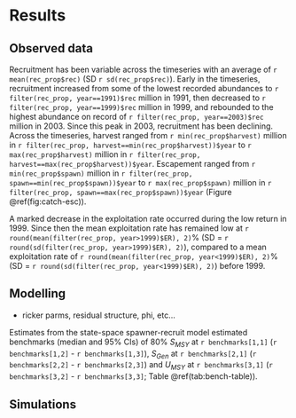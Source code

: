 # Results  

## Observed data  

Recruitment has been variable across the timeseries with an average of `r mean(rec_prop$rec)` (SD `r sd(rec_prop$rec)`). Early in the timeseries, recruitment increased from  some of the lowest recorded abundances to `r filter(rec_prop, year==1991)$rec` million in 1991, then decreased to `r filter(rec_prop, year==1999)$rec` million in 1999, and rebounded to the highest abundance on record of `r filter(rec_prop, year==2003)$rec` million in 2003. 
Since this peak in 2003, recruitment has been declining. 
Across the timeseries, harvest ranged from `r min(rec_prop$harvest)` million in `r filter(rec_prop, harvest==min(rec_prop$harvest))$year` to `r max(rec_prop$harvest)` million in `r filter(rec_prop, harvest==max(rec_prop$harvest))$year`. Escapement ranged from `r min(rec_prop$spawn)` million in `r filter(rec_prop, spawn==min(rec_prop$spawn))$year` to `r max(rec_prop$spawn)` million in `r filter(rec_prop, spawn==max(rec_prop$spawn))$year` (Figure \@ref(fig:catch-esc)).  

A marked decrease in the exploitation rate occurred during the low return in 1999. Since then the mean exploitation rate has remained low at `r round(mean(filter(rec_prop, year>1999)$ER), 2)`% (SD = `r round(sd(filter(rec_prop, year>1999)$ER), 2)`), compared to a mean exploitation rate of `r round(mean(filter(rec_prop, year<1999)$ER), 2)`% (SD = `r round(sd(filter(rec_prop, year<1999)$ER), 2)`) before 1999.  

## Modelling  

- ricker parms, residual structure, phi, etc...

Estimates from the state-space spawner-recruit model estimated benchmarks (median and 95% CIs) of 80% $S_{MSY}$ at `r benchmarks[1,1]` (`r benchmarks[1,2]` - `r benchmarks[1,3]`), $S_{Gen}$ at `r benchmarks[2,1]` (`r benchmarks[2,2]` - `r benchmarks[2,3]`) and $U_{MSY}$ at `r benchmarks[3,1]` (`r benchmarks[3,2]` - `r benchmarks[3,3]`; Table \@ref(tab:bench-table)).

## Simulations  